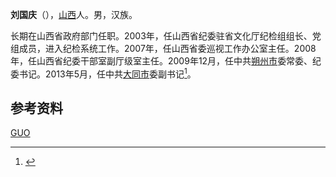 '''刘国庆'''（{{bd|1962年|10月||catIdx=L刘}}），[[山西|山西]]人。男，汉族。

长期在山西省政府部门任职。2003年，任山西省纪委驻省文化厅纪检组组长、党组成员，进入纪检系统工作。2007年，任山西省委巡视工作办公室主任。2008年，任山西省纪委干部室副厅级室主任。2009年12月，任中共[[朔州市|朔州市]]委常委、纪委书记。2013年5月，任中共[[大同市|大同市]]委副书记<ref>{{cite web|url=http://www.thepaper.cn/newsDetail_forward_1461952|title=大同市委副书记刘国庆被公示为提拔交流正厅干部人选考察对象|publisher=澎湃新闻|accessdate=2016-04-30|archive-date=2017-11-24|archive-url=https://web.archive.org/web/20171124111008/http://www.thepaper.cn/newsDetail_forward_1461952|dead-url=no}}</ref>。

== 参考资料 ==
{{reflist}}

{{DEFAULTSORT:LIU刘}}
[[Category:刘姓|GUO]]